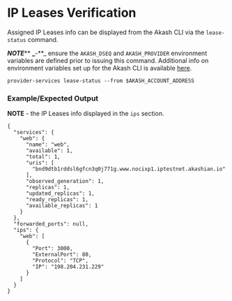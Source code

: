 # IP Leases Verification

Assigned IP Leases info can be displayed from the Akash CLI via the `lease-status` command.

_**NOTE**_**  **_**-**_ ensure the `AKASH_DSEQ` and `AKASH_PROVIDER` environment variables are defined prior to issuing this command. Additional info on environment variables set up for the Akash CLI is available [here](broken-reference).

```
provider-services lease-status --from $AKASH_ACCOUNT_ADDRESS
```

### Example/Expected Output

**NOTE** - the IP Leases info displayed in the `ips` section.

```
{
  "services": {
    "web": {
      "name": "web",
      "available": 1,
      "total": 1,
      "uris": [
        "bnd9dtb1rddsl6gfcn3q0j771g.www.nocixp1.iptestnet.akashian.io"
      ],
      "observed_generation": 1,
      "replicas": 1,
      "updated_replicas": 1,
      "ready_replicas": 1,
      "available_replicas": 1
    }
  },
  "forwarded_ports": null,
  "ips": {
    "web": [
      {
        "Port": 3000,
        "ExternalPort": 80,
        "Protocol": "TCP",
        "IP": "198.204.231.229"
      }
    ]
  }
}
```
